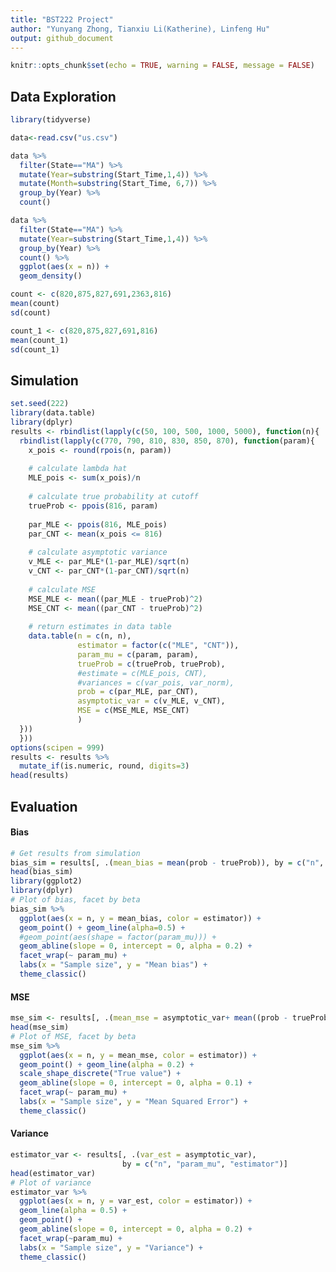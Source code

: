 ```yaml
---
title: "BST222 Project"
author: "Yunyang Zhong, Tianxiu Li(Katherine), Linfeng Hu"
output: github_document
---
```


```r
knitr::opts_chunk$set(echo = TRUE, warning = FALSE, message = FALSE)
```

## Data Exploration

```r
library(tidyverse)

data<-read.csv("us.csv")
```

```r
data %>% 
  filter(State=="MA") %>% 
  mutate(Year=substring(Start_Time,1,4)) %>% 
  mutate(Month=substring(Start_Time, 6,7)) %>% 
  group_by(Year) %>% 
  count()
```

```r
data %>% 
  filter(State=="MA") %>% 
  mutate(Year=substring(Start_Time,1,4)) %>% 
  group_by(Year) %>% 
  count() %>% 
  ggplot(aes(x = n)) +
  geom_density()
```

```r
count <- c(820,875,827,691,2363,816)
mean(count)
sd(count)

count_1 <- c(820,875,827,691,816)
mean(count_1)
sd(count_1)
```

## Simulation

```r
set.seed(222)
library(data.table)
library(dplyr)
results <- rbindlist(lapply(c(50, 100, 500, 1000, 5000), function(n){
  rbindlist(lapply(c(770, 790, 810, 830, 850, 870), function(param){
    x_pois <- round(rpois(n, param))
    
    # calculate lambda hat
    MLE_pois <- sum(x_pois)/n
    
    # calculate true probability at cutoff
    trueProb <- ppois(816, param)
    
    par_MLE <- ppois(816, MLE_pois)
    par_CNT <- mean(x_pois <= 816)
    
    # calculate asymptotic variance 
    v_MLE <- par_MLE*(1-par_MLE)/sqrt(n)
    v_CNT <- par_CNT*(1-par_CNT)/sqrt(n)
    
    # calculate MSE
    MSE_MLE <- mean((par_MLE - trueProb)^2)
    MSE_CNT <- mean((par_CNT - trueProb)^2)
    
    # return estimates in data table
    data.table(n = c(n, n),
               estimator = factor(c("MLE", "CNT")),
               param_mu = c(param, param),
               trueProb = c(trueProb, trueProb), 
               #estimate = c(MLE_pois, CNT),
               #variances = c(var_pois, var_norm),
               prob = c(par_MLE, par_CNT),
               asymptotic_var = c(v_MLE, v_CNT),
               MSE = c(MSE_MLE, MSE_CNT)
               )
  }))
  }))
options(scipen = 999)
results <- results %>%
  mutate_if(is.numeric, round, digits=3)
head(results)
```

## Evaluation

#### Bias

```r
# Get results from simulation
bias_sim = results[, .(mean_bias = mean(prob - trueProb)), by = c("n", "param_mu", "estimator")]
head(bias_sim)
library(ggplot2)
library(dplyr)
# Plot of bias, facet by beta
bias_sim %>%
  ggplot(aes(x = n, y = mean_bias, color = estimator)) + 
  geom_point() + geom_line(alpha=0.5) +
  #geom_point(aes(shape = factor(param_mu))) +
  geom_abline(slope = 0, intercept = 0, alpha = 0.2) + 
  facet_wrap(~ param_mu) +
  labs(x = "Sample size", y = "Mean bias") +
  theme_classic()
```

#### MSE

```r
mse_sim <- results[, .(mean_mse = asymptotic_var+ mean((prob - trueProb)^2)), by = c("n", "param_mu", "estimator")]
head(mse_sim)
# Plot of MSE, facet by beta
mse_sim %>%
  ggplot(aes(x = n, y = mean_mse, color = estimator)) +
  geom_point() + geom_line(alpha = 0.2) +
  scale_shape_discrete("True value") +
  geom_abline(slope = 0, intercept = 0, alpha = 0.1) +
  facet_wrap(~ param_mu) +
  labs(x = "Sample size", y = "Mean Squared Error") +
  theme_classic()
```

#### Variance

```r
estimator_var <- results[, .(var_est = asymptotic_var), 
                         by = c("n", "param_mu", "estimator")]
head(estimator_var)
# Plot of variance
estimator_var %>%
  ggplot(aes(x = n, y = var_est, color = estimator)) +
  geom_line(alpha = 0.5) +
  geom_point() + 
  geom_abline(slope = 0, intercept = 0, alpha = 0.2) +
  facet_wrap(~param_mu) +
  labs(x = "Sample size", y = "Variance") +
  theme_classic()
```
